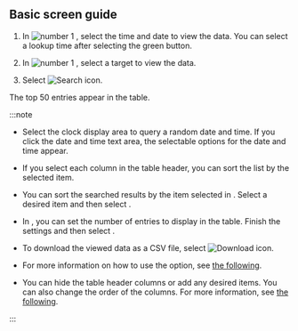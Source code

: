## Basic screen guide

<InDoc product='postgresql,mysql,cubird,db2'><ProdImg img='db-database-sql-stat.png' desc='SQL Statistics' /></InDoc>

<InDoc product='oracle,oracle-v1,oracle-pro'><ImgLang img='db-database-sql-stat-oracle-pro.png' desc='SQL Statistics' /></InDoc>

<InDoc product='altibase'><ImgLang img='db-database-sql-stat-altibase.png' desc='SQL statistics' /></InDoc>

<InDoc product='mssql,mssql-v1'><ImgLang img='db-database-sql-stat-mssql.png' desc='SQL statistics' /></InDoc>

<InDoc product='tibero'><ImgLang img='db-database-sql-stat-tibero.png' desc='SQL Statistics' /></InDoc>

<InDoc product='cubrid'><ImgLang img='db-database-sql-stat-cubrid.png' desc='SQL Statistics' /></InDoc>

1. In ![number 1](/img/number-01.png) <Cmdname sid="time" className="uitext" />, select the time and date to view the data. You can select a lookup time after selecting the green button.

2. In ![number 1](/img/number-01.png) <Cmdname sid="instance" className="uitext" />, select a target to view the data.

3. Select ![Search icon](/img/ico-btn-search.png).

The top 50 entries appear in the table.

:::note

- Select the clock display area to query a random date and time. If you click the date and time text area, the selectable options for the date and time appear.

- If you select each column in the table header, you can sort the list by the selected item.

- You can sort the searched results by the item selected in <Cmdname sid="TTL07772" className="uitext" />. Select a desired item and then select <LinkImage img="ico-btn-search.png" className="ico" />.

- In <Cmdname sid="TTL07773" className="uitext" />, you can set the number of entries to display in the table. Finish the settings and then select <LinkImage img="ico-btn-search.png" className="ico" />.

- To download the viewed data as a CSV file, select ![Download icon](/img/ico-download.svg).

- For more information on how to use the <Cmdname sid="time" className="uitext" /> option, see [the following](usage-ui#timeselector).

<InDoc product="oracle-pro">

- You can hide the table header columns or add any desired items. You can also change the order of the columns. For more information, see [the following](usage-ui#change-column).

</InDoc>

:::
